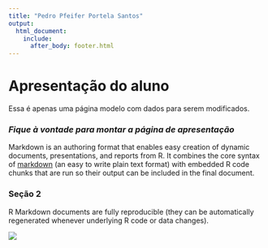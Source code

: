 ---
title: "Pedro Pfeifer Portela Santos"
output: 
  html_document:
    include:
      after_body: footer.html
---

# **Apresentação do aluno**
Essa é apenas uma página modelo com dados para serem modificados. 

### *Fique à vontade para montar a página de apresentação* 

Markdown is an authoring format that enables easy creation of dynamic documents, presentations, and reports from R. It combines the core syntax of [markdown](https://daringfireball.net/projects/markdown/) (an easy to write plain text format) with embedded R code chunks that are run so their output can be included in the final document. 

### Seção 2 
R Markdown documents are fully reproducible (they can be automatically regenerated whenever underlying R code or data changes).


![](images/RMarkdownOutputFormats.png)
